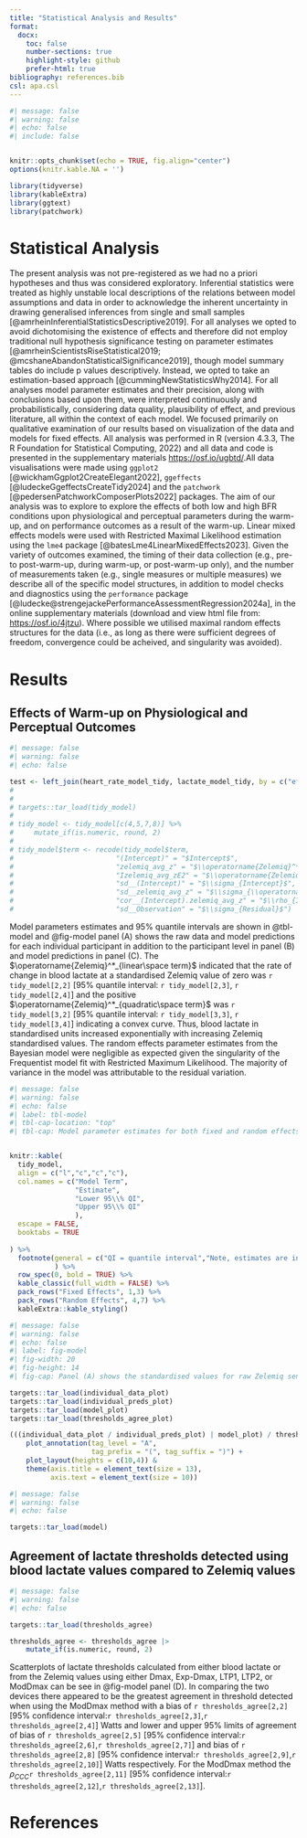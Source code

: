```yaml
---
title: "Statistical Analysis and Results"
format: 
  docx:
    toc: false
    number-sections: true
    highlight-style: github
    prefer-html: true
bibliography: references.bib
csl: apa.csl
---
```


```r
#| message: false
#| warning: false
#| echo: false
#| include: false


knitr::opts_chunk$set(echo = TRUE, fig.align="center")
options(knitr.kable.NA = '')

library(tidyverse)
library(kableExtra)
library(ggtext)
library(patchwork)

```

# Statistical Analysis

The present analysis was not pre-registered as we had no a priori hypotheses and thus was considered exploratory. Inferential statistics were treated as highly unstable local descriptions of the relations between model assumptions and data in order to acknowledge the inherent uncertainty in drawing generalised inferences from single and small samples [@amrheinInferentialStatisticsDescriptive2019]. For all analyses we opted to avoid dichotomising the existence of effects and therefore did not employ traditional null hypothesis significance testing on parameter estimates [@amrheinScientistsRiseStatistical2019; @mcshaneAbandonStatisticalSignificance2019], though model summary tables do include p values descriptively. Instead, we opted to take an estimation-based approach [@cummingNewStatisticsWhy2014]. For all analyses model parameter estimates and their precision, along with conclusions based upon them, were interpreted continuously and probabilistically, considering data quality, plausibility of effect, and previous literature, all within the context of each model. We focused primarily on qualitative examination of our results based on visualization of the data and models for fixed effects. All analysis was performed in R (version 4.3.3, The R Foundation for Statistical Computing, 2022) and all data and code is presented in the supplementary materials [https://osf.io/ugbtd/](https://osf.io/ugbtd/).All data visualisations were made using `ggplot2` [@wickhamGgplot2CreateElegant2022], `ggeffects` [@ludeckeGgeffectsCreateTidy2024] and the `patchwork` [@pedersenPatchworkComposerPlots2022] packages. The aim of our analysis was to explore to explore the effects of both low and high BFR conditions upon physiological and perceptual parameters during the warm-up, and on performance outcomes as a result of the warm-up. Linear mixed effects models were used with Restricted Maximal Likelihood estimation using the `lme4` package [@batesLme4LinearMixedEffects2023]. Given the variety of outcomes examined, the timing of their data collection (e.g., pre- to post-warm-up, during warm-up, or post-warm-up only), and the number of measurements taken (e.g., single measures or multiple measures) we describe all of the specific model structures, in addition to model checks and diagnostics using the `performance` package [@ludecke@strengejackePerformanceAssessmentRegression2024a], in the online supplementary materials (download and view html file from: [https://osf.io/4jtzu](https://osf.io/4jtzu)). Where possible we utilised maximal random effects structures for the data (i.e., as long as there were sufficient degrees of freedom, convergence could be acheived, and singularity was avoided). 

# Results
## Effects of Warm-up on Physiological and Perceptual Outcomes

```r
#| message: false
#| warning: false
#| echo: false

test <- left_join(heart_rate_model_tidy, lactate_model_tidy, by = c("effect", "group", "term"))
# 
# 
# targets::tar_load(tidy_model)
# 
# tidy_model <- tidy_model[c(4,5,7,8)] %>%
#     mutate_if(is.numeric, round, 2)
# 
# tidy_model$term <- recode(tidy_model$term,
#                         "(Intercept)" = "$Intercept$",
#                         "zelemiq_avg_z" = "$\\operatorname{Zelemiq}^*_{linear\\space term}$",
#                         "Izelemiq_avg_zE2" = "$\\operatorname{Zelemiq}^*_{quadratic\\space term}$",
#                         "sd__(Intercept)" = "$\\sigma_{Intercept}$",  
#                         "sd__zelemiq_avg_z" = "$\\sigma_{\\operatorname{Zelemiq}^*_{linear\\space term}}$",
#                         "cor__(Intercept).zelemiq_avg_z" = "$\\rho_{Intercept:\\operatorname{Zelemiq}^*_{linear\\space term}}$",
#                         "sd__Observation" = "$\\sigma_{Residual}$")

```

Model parameters estimates and 95% quantile intervals are shown in @tbl-model and @fig-model panel (A) shows the raw data and model predictions for each individual participant in addition to the participant level in panel (B) and model predictions in panel (C). The $\operatorname{Zelemiq}^*_{linear\space term}$ indicated that  the rate of change in blood lactate at a standardised Zelemiq value of zero was `r tidy_model[2,2]` [95% quantile interval: `r tidy_model[2,3]`, `r tidy_model[2,4]`] and the positive $\operatorname{Zelemiq}^*_{quadratic\space term}$ was `r tidy_model[3,2]` [95% quantile interval: `r tidy_model[3,3]`, `r tidy_model[3,4]`] indicating a convex curve. Thus, blood lactate in standardised units increased exponentially with increasing Zelemiq standardised values. The random effects parameter estimates from the Bayesian model were negligible as expected given the singularity of the Frequentist model fit with Restricted Maximum Likelihood. The majority of variance in the model was attributable to the residual variation. 

```r
#| message: false
#| warning: false
#| echo: false
#| label: tbl-model 
#| tbl-cap-location: "top"
#| tbl-cap: Model parameter estimates for both fixed and random effects.


knitr::kable(
  tidy_model,
  align = c("l","c","c","c"),
  col.names = c("Model Term",
                "Estimate",
                "Lower 95\\% QI",
                "Upper 95\\% QI"
                ),
  escape = FALSE, 
  booktabs = TRUE
 
) %>%
  footnote(general = c("QI = quantile interval","Note, estimates are in standard deviation units at the individual participant level.")
           ) %>%
  row_spec(0, bold = TRUE) %>%
  kable_classic(full_width = FALSE) %>%
  pack_rows("Fixed Effects", 1,3) %>%
  pack_rows("Random Effects", 4,7) %>%
  kableExtra::kable_styling()

```

\newpage

\blandscape
```r
#| message: false
#| warning: false
#| echo: false
#| label: fig-model 
#| fig-width: 20
#| fig-height: 14
#| fig-cap: Panel (A) shows the standardised values for raw Zelemiq sensor output and Biosen C-Line blood lactate during the course of the incremental test where time has been normalised to 0-100% of the test duration and a locally estimated scatter smooth (LOESS) curve for each has been performed; panel (B) shows the individual participant level predicted values (thick lines) with 95% quantile intervals (ribbons) from the fitted model; panel (C) shows the global grand mean estimate (thick line) from the model with 95% quantile interval (dark grey ribbon) in addition to intervals for the conditional effects including the random effects of participants (lighter grey ribbon) and the posterior predictions (lightest grey ribbon). Individual points in each panel are the individual observed values of data; and panel (D) shows the scatterplots of lactate thresholds detected from either Zelemiq or blood lactate values using Dmax, Exp-Dmax, LTP1, LTP2, and ModDmax.

targets::tar_load(individual_data_plot)
targets::tar_load(individual_preds_plot)
targets::tar_load(model_plot)
targets::tar_load(thresholds_agree_plot)

(((individual_data_plot / individual_preds_plot) | model_plot) / thresholds_agree_plot) +
    plot_annotation(tag_level = "A",
                    tag_prefix = "(", tag_suffix = ")") +
    plot_layout(heights = c(10,4)) &
    theme(axis.title = element_text(size = 13),
          axis.text = element_text(size = 10))
```
\elandscape

```r
#| message: false
#| warning: false
#| echo: false

targets::tar_load(model)

```

## Agreement of lactate thresholds detected using blood lactate values compared to Zelemiq values
```r
#| message: false
#| warning: false
#| echo: false

targets::tar_load(thresholds_agree) 

thresholds_agree <- thresholds_agree |>
    mutate_if(is.numeric, round, 2)

```

Scatterplots of lactate thresholds calculated from either blood lactate or from the Zelemiq values using either Dmax, Exp-Dmax, LTP1, LTP2, or ModDmax can be see in @fig-model panel (D). In comparing the two devices there appeared to be the greatest agreement in threshold detected when using the ModDmax method with a bias of `r thresholds_agree[2,2]` [95% confidence interval:`r thresholds_agree[2,3]`,`r thresholds_agree[2,4]`] Watts and lower and upper 95% limits of agreement of bias of `r thresholds_agree[2,5]` [95% confidence interval:`r thresholds_agree[2,6]`,`r thresholds_agree[2,7]`] and bias of `r thresholds_agree[2,8]` [95% confidence interval:`r thresholds_agree[2,9]`,`r thresholds_agree[2,10]`] Watts respectively. For the ModDmax method the $\rho_{CCC}$`r thresholds_agree[2,11]` [95% confidence interval:`r thresholds_agree[2,12]`,`r thresholds_agree[2,13]`].

# References
